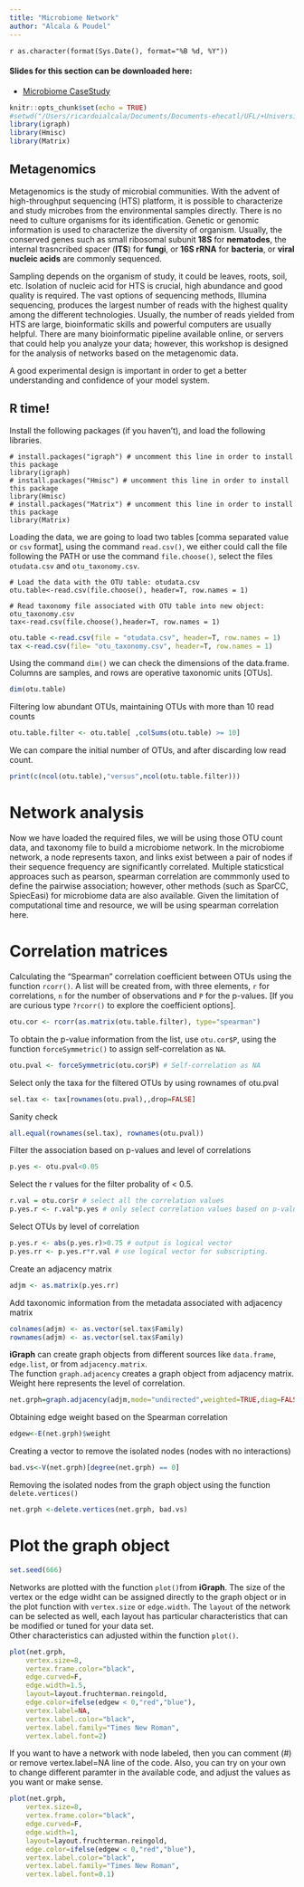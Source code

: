 ```yaml
---
title: "Microbiome Network"
author: "Alcala & Poudel"
---
```

`r as.character(format(Sys.Date(), format="%B %d, %Y"))`

#### Slides for this section can be downloaded here:
* [Microbiome CaseStudy](PDFFiles/ICPP2018_Microbiome_CaseStudy.pdf)

```r
knitr::opts_chunk$set(echo = TRUE)
#setwd("/Users/ricardoialcala/Documents/Documents-ehecatl/UFL/+UniversityofFlorida/Talks/Workshop_ICPP2018/")
library(igraph)  
library(Hmisc)  
library(Matrix)  
```

## Metagenomics
Metagenomics is the study of microbial communities. With the advent of high-throughput sequencing (HTS) platform, it is possible to characterize and study microbes from the environmental samples directly. There is no need to culture organisms for its identification. Genetic or genomic information is used to characterize the diversity of organism. Usually, the conserved genes such as small ribosomal subunit **18S** for **nematodes**, the internal trasncribed spacer (**ITS**) for **fungi**, or  **16S rRNA** for **bacteria**, or  **viral nucleic acids** are commonly sequenced. 

Sampling depends on the organism of study, it could be leaves, roots, soil, etc. Isolation of nucleic acid for HTS is crucial, high abundance and good quality is required. The vast options of sequencing methods, Illumina sequencing, produces the largest number of reads with the highest quality among the different technologies. Usually, the number of reads yielded from HTS are large, bioinformatic skills and powerful computers are usually helpful. There are many bioinformatic pipeline available online, or servers that could help you analyze your data; however, this workshop is designed for the analysis of networks based on the metagenomic data.


A good experimental design is important in order to get a better understanding and confidence of your model system.


## R time!
Install the following packages (if you haven't), and load the following libraries.
```
# install.packages("igraph") # uncomment this line in order to install this package
library(igraph)  
# install.packages("Hmisc") # uncomment this line in order to install this package
library(Hmisc)  
# install.packages("Matrix") # uncomment this line in order to install this package
library(Matrix)   
```
Loading the data, we are going to load two tables [comma separated value or ```csv``` format], using the command ```read.csv()```, we either could call the file following the PATH or use the command ```file.choose()```, select the files ```otudata.csv``` and ```otu_taxonomy.csv```.

```
# Load the data with the OTU table: otudata.csv
otu.table<-read.csv(file.choose(), header=T, row.names = 1)

# Read taxonomy file associated with OTU table into new object: otu_taxonomy.csv
tax<-read.csv(file.choose(),header=T, row.names = 1)
```

```r
otu.table <-read.csv(file = "otudata.csv", header=T, row.names = 1)
tax <-read.csv(file= "otu_taxonomy.csv", header=T, row.names = 1)

```

Using the command ```dim()``` we can check the dimensions of the data.frame.    
Columns are samples, and rows are operative taxonomic units [OTUs].
```r
dim(otu.table)
```
Filtering low abundant OTUs, maintaining OTUs with more than 10 read counts
```r
otu.table.filter <- otu.table[ ,colSums(otu.table) >= 10]
```
We can compare the initial number of OTUs, and after discarding low read count.
```r
print(c(ncol(otu.table),"versus",ncol(otu.table.filter)))
```

# Network analysis
Now we have loaded the required files, we will be using those OTU count data, and taxonomy file to build a microbiome network. In the microbiome network, a node represents taxon, and links exist between a pair of nodes if their sequence frequency are significantly correlated. Multiple staticstical approaces such as pearson, spearman correlation are commmonly used to define the pairwise association; however, other methods (such as SparCC, SpiecEasi) for microbiome data are also available. Given the limitation of computational time and resource, we will be using spearman correlation here. 

# Correlation matrices
Calculating the "Spearman" correlation coefficient between OTUs using the function ```rcorr()```. A list will be created from, with three elements, ```r``` for correlations, ```n``` for the number of observations and ```P``` for the p-values.
[If you are curious type ```?rcorr()``` to explore the coefficient options].
```r
otu.cor <- rcorr(as.matrix(otu.table.filter), type="spearman")
```
To obtain the p-value information from the list, use ```otu.cor$P```, using the function ```forceSymmetric()``` to assign self-correlation as ```NA```.  
```r
otu.pval <- forceSymmetric(otu.cor$P) # Self-correlation as NA
```
Select only the taxa for the filtered OTUs by using rownames of otu.pval
```r
sel.tax <- tax[rownames(otu.pval),,drop=FALSE]
```
Sanity check 
```r
all.equal(rownames(sel.tax), rownames(otu.pval))
```
Filter the association based on p-values and level of correlations
```r
p.yes <- otu.pval<0.05
```
Select the r values for the filter probality of < 0.5.
```r
r.val = otu.cor$r # select all the correlation values 
p.yes.r <- r.val*p.yes # only select correlation values based on p-value criterion 
```
Select OTUs by level of correlation
```r
p.yes.r <- abs(p.yes.r)>0.75 # output is logical vector
p.yes.rr <- p.yes.r*r.val # use logical vector for subscripting.
```
Create an adjacency matrix
```r
adjm <- as.matrix(p.yes.rr)
```
Add taxonomic information from the metadata associated with adjacency matrix
```r
colnames(adjm) <- as.vector(sel.tax$Family)
rownames(adjm) <- as.vector(sel.tax$Family)
```

**iGraph** can create graph objects from different sources like ```data.frame```, ```edge.list```, or from ```adjacency.matrix```.   
The function ```graph.adjacency``` creates a graph object from adjacency matrix. Weight here represents the level of correlation.
```r
net.grph=graph.adjacency(adjm,mode="undirected",weighted=TRUE,diag=FALSE)
```
Obtaining edge weight based on the Spearman correlation
```r
edgew<-E(net.grph)$weight
```
Creating a vector to remove the isolated nodes (nodes with no interactions)
```r
bad.vs<-V(net.grph)[degree(net.grph) == 0] 
```
Removing the isolated nodes from the graph object using the function ```delete.vertices()```  
```r
net.grph <-delete.vertices(net.grph, bad.vs)
```
# Plot the graph object
```r
set.seed(666)
```
Networks are plotted with the function ```plot()```from **iGraph**. The size of the vertex or the edge widht can be assigned directly to the graph object or in the plot function with ```vertex.size``` or ```edge.width```. The ```layout``` of the network can be selected as well, each layout has particular characteristics that can be modified or tuned for your data set.   
Other characteristics can adjusted within the function ```plot()```.
```r
plot(net.grph,
	vertex.size=8,
	vertex.frame.color="black",
	edge.curved=F,
	edge.width=1.5,
	layout=layout.fruchterman.reingold,
	edge.color=ifelse(edgew < 0,"red","blue"),
	vertex.label=NA,
	vertex.label.color="black",
	vertex.label.family="Times New Roman",
	vertex.label.font=2)
```


If you want to have a network with node labeled, then you can comment (#) or remove vertex.label=NA line of the code. Also, you can try on your own to change different paramter in the available code, and adjust the values as you want or make sense. 

```r
plot(net.grph,
	vertex.size=8,
	vertex.frame.color="black",
	edge.curved=F,
	edge.width=1,
	layout=layout.fruchterman.reingold,
	edge.color=ifelse(edgew < 0,"red","blue"),
	vertex.label.color="black",
	vertex.label.family="Times New Roman",
	vertex.label.font=0.1)
```
